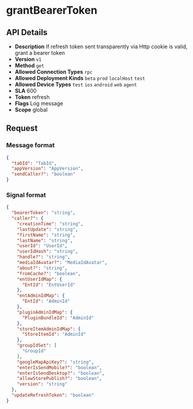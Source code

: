 # grantBearerToken

## API Details

- **Description** If refresh token sent transparently via Http cookie is valid, grant a bearer token
- **Version** `v1`
- **Method** `get`
- **Allowed Connection Types** `rpc` 
- **Allowed Deployment Kinds** `beta` `prod` `localHost` `test` 
- **Allowed Device Types** `test` `ios` `android` `web` `agent` 
- **SLA** 600
- **Token** refresh
- **Flags** Log message
- **Scope** global


## Request

### Message format

```json
{
  "tabId": "TabId",
  "appVersion": "AppVersion",
  "sendCaller?": "boolean"
}
```

### Signal format

```json
{
  "bearerToken": "string",
  "caller?": {
    "creationTime": "string",
    "lastUpdate": "string",
    "firstName": "string",
    "lastName": "string",
    "userId": "UserId",
    "userIdHash": "string",
    "handle?": "string",
    "mediaIdAvatar?": "MediaIdAvatar",
    "about?": "string",
    "fromCache?": "boolean",
    "entUserIdMap": {
      "EntId": "EntUserId"
    },
    "entAdminIdMap": {
      "EntId": "AdminId"
    },
    "pluginAdminIdMap": {
      "PluginBundleId": "AdminId"
    },
    "storeItemAdminIdMap": {
      "StoreItemId": "AdminId"
    },
    "groupIdSet": [
      "GroupId"
    ],
    "googleMapApiKey?": "string",
    "enterIsSendMobile?": "boolean",
    "enterIsSendDesktop?": "boolean",
    "allowStorePublish?": "boolean",
    "version": "string"
  },
  "updateRefreshToken": "boolean"
}
```

